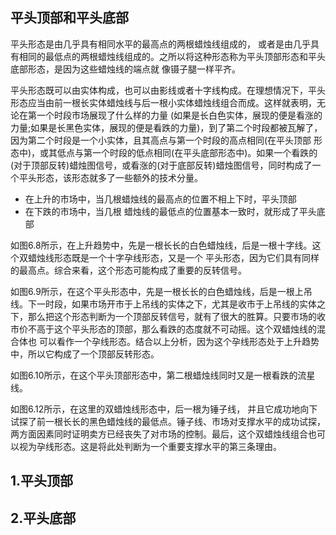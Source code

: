 
## 平头顶部和平头底部
平头形态是由几乎具有相同水平的最高点的两根蜡烛线组成的， 或者是由几乎具有相同的最低点的两根蜡烛线组成的。之所以将这种形态称为平头顶部形态和平头底部形态，是因为这些蜡烛线的端点就 像镊子腿一样平齐。

平头形态既可以由实体构成，也可以由影线或者十字线构成。在理想情况下，平头形态应当由前一根长实体蜡烛线与后一根小实体蜡烛线组合而成。这样就表明，无论在第一个时段市场展现了什么样的力量 (如果是长白色实体，展现的便是看涨的力量;如果是长黑色实体，展现的便是看跌的力量)，到了第二个时段都被瓦解了，因为第二个时段是一个小实体，且其高点与第一个时段的高点相同(在平头顶部 形态中)，或其低点与第一个时段的低点相同(在平头底部形态中)。如果一个看跌的(对于顶部反转)蜡烛图信号，或看涨的(对于底部反转)蜡烛图信号，同时构成了一个平头形态，该形态就多了一些额外的技术分量。

* 在上升的市场中，当几根蜡烛线的最高点的位置不相上下时，平头顶部
* 在下跌的市场中，当几根 蜡烛线的最低点的位置基本一致时，就形成了平头底部

<ImageRender alt='test1' width='auto' height='auto' path='/candleTech/13-flatHead1.png' />

如图6.8所示，在上升趋势中，先是一根长长的白色蜡烛线，后是一根十字线。这个双蜡烛线形态既是一个十字孕线形态，又是一个 平头形态，因为它们具有同样的最高点。综合来看，这个形态可能构成了重要的反转信号。

如图6.9所示，在这个平头形态中，先是一根长长的白色蜡烛线，后是一根上吊线。下一时段，如果市场开市于上吊线的实体之下，尤其是收市于上吊线的实体之下，那么把这个形态判断为一个顶部反转信号，就有了很大的胜算。只要市场的收市价不高于这个平头形态的顶部，那么看跌的态度就不可动摇。这个双蜡烛线的混合体也 可以看作一个孕线形态。结合以上分析，因为这个孕线形态处于上升趋势中，所以它构成了一个顶部反转形态。

 如图6.10所示，在这个平头顶部形态中，第二根蜡烛线同时又是一根看跌的流星线。

如图6.12所示，在这里的双蜡烛线形态中，后一根为锤子线， 并且它成功地向下试探了前一根长长的黑色蜡烛线的最低点。锤子线、市场对支撑水平的成功试探，两方面因素同时证明卖方已经丧失了对市场的控制。最后，这个双蜡烛线组合也可以视为孕线形态。这是将此处判断为一个重要支撑水平的第三条理由。

## 1.平头顶部

## 2.平头底部
